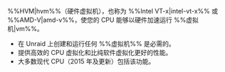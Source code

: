 %%HVM|hvm%%（硬件虚拟机），也称为 %%Intel VT-x|intel-vt-x%% 或 %%AMD-V|amd-v%%，使您的 CPU 能够以硬件加速运行 %%虚拟机|vm%%。

- 在 Unraid 上创建和运行任何 %%虚拟机%% 是必需的。
- 提供高效的 CPU 虚拟化和比纯软件虚拟化更好的性能。
- 大多数现代 CPU（2015 年及更新）包括该功能。
